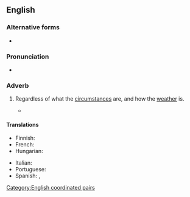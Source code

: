 ==English==

===Alternative forms===
* {{l|en|come rain or shine}}

===Pronunciation===
* {{audio|en|En-au-rain or shine.ogg|Audio (AU)}}

===Adverb===
{{head|en|adverb|head=[[rain]] or [[shine]]}}

# {{lb|en|idiomatic}} Regardless of what the [[circumstance]]s are, and how the [[weather]] is.
#: {{cot|en|hell or high water|no matter what}}
#: {{ux|en|The game will be held on Saturday '''rain or shine'''.}}
#: {{ux|en|He always showed up right on time, '''rain or shine'''.}}
#* {{RQ:Orwell Animal Farm|6|passage=This very morning we begin rebuilding the windmill, and we will build all through the winter, '''rain or shine'''.}}

====Translations====
{{trans-top|regardless of the circumstances}}
* Finnish: {{t|fi|satoi tai paistoi}}
* French: {{t|fr|par tous les temps}}
* Hungarian: {{t|hu|ha esik, ha fúj}}
{{trans-mid}}
* Italian: {{t|it|col bello o il cattivo tempo}}
* Portuguese: {{t|pt|faça chuva ou faça sol}}
* Spanish: {{t|es|llueva o truene}}, {{t+|es|llueva, truene o relampaguee}}
{{trans-bottom}}

[[Category:English coordinated pairs]]